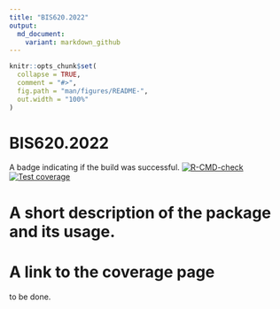 ```yaml
---
title: "BIS620.2022"
output:
  md_document:
    variant: markdown_github
---
```


<!-- README.md is generated from README.Rmd. Please edit that file -->

```r
knitr::opts_chunk$set(
  collapse = TRUE,
  comment = "#>",
  fig.path = "man/figures/README-",
  out.width = "100%"
)
```

# BIS620.2022
A badge indicating if the build was successful.
<!-- badges: start -->
[![R-CMD-check](https://github.com/HuangruiChu/bis620.2022/actions/workflows/R-CMD-check.yaml/badge.svg)](https://github.com/HuangruiChu/bis620.2022/actions/workflows/R-CMD-check.yaml)
[![Test coverage](https://github.com/HuangruiChu/bis620.2022/actions/workflows/test-coverage.yaml/badge.svg)](https://github.com/HuangruiChu/bis620.2022/actions/workflows/test-coverage.yaml)
<!-- badges: end -->

# A short description of the package and its usage.


# A link to the coverage page
to be done.
